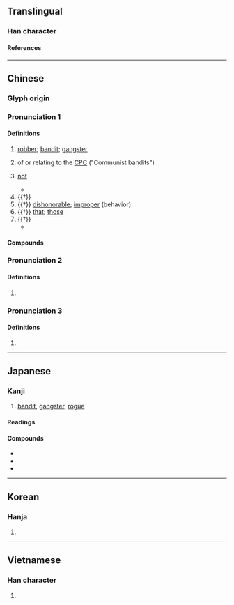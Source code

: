 {{character info}}
==Translingual==

===Han character===
{{Han char|rn=22|rad=匚|as=08|sn=10|four=71711|canj=SLMY|ids=⿷匚非}}

====References====
{{Han ref|kx=0153.450|dkj=02629|dj=0346.060|hdz=10087.010|uh=532A}}

----

==Chinese==
{{zh-forms}}

===Glyph origin===
{{Han etym}}
{{Han compound|匚|非|c1=s|c2=p|t1=box|ls=psc}}

===Pronunciation 1===
{{zh-pron
|m=fěi
|c=fei2
|h=pfs=fî;gd=fi1
|j=fei2
|mn=húi
|mn-t=huin2/hui2
|mc=y
|oc=y
|cat=n,adv,pron,a
}}

====Definitions====
{{zh-hanzi}}

# [[robber]]; [[bandit]]; [[gangster]]
#: {{zh-x|土匪|bandit}}
#: {{zh-x|綁匪|kidnapper}}
#: {{zh-x|匪徒|bandit; gangster; vagabond; robber}}
# {{lb|zh|Taiwan|officialese|historical|by extension}} of or relating to the [[CPC]] ("Communist bandits")
#: {{zh-x|日-匪 友好 協會|}}
#: {{zh-also|共匪}}
# {{lb|zh|literary}} [[not]]
#: {{zh-x|匪夷所思|not what an ordinary person can imagine; unusual; fantastic}}
#* {{zh-x|我 心 匪 石，不 可 轉 也。|My mind is '''not''' a stone; -<br>It cannot be rolled about.|ref=Shijing}}
# {{†}} {{zh-original|篚|bamboo basket}}
# {{†}} [[dishonorable]]; [[improper]] (behavior)
# {{†}} [[that]]; [[those]]
# {{†}} {{zh-alt-form|斐}}
#* {{zh-x|有 匪 君子，如 切{qiē} 如 磋，如 琢 如 磨。|There is our '''elegant and accomplished''' prince, -<br>As from the knife and the file,<br>As from the chisel and the polisher!|ref=Shijing}}

====Compounds====
{{zh-der|剽匪|剿匪|劫匪|匪人|匪唯|匪夷所思|匪彝|匪徒|匪惟|匪懈|匪日|匪朝伊夕|匪爵|匪犯|匪石|匪石之心|匪穴|匪諜|匪賊|匪躬|匪躬之操|匪躬之節|匪難|匪類|匪風|匪首|團匪|土匪|夙夜匪懈|幗匪|幫匪|慣匪|拳匪|捻匪|獲益匪淺|盜匪|票匪|竊匪|綁匪|股匪|胡匪|蔫土匪|髮匪|鬍匪}}

===Pronunciation 2===
{{zh-pron
|m=fēi
|cat=a
}}

====Definitions====
{{zh-hanzi}}

# {{zh-only|匪匪}}

===Pronunciation 3===
{{zh-pron
|m=fēn
|cat=
}}

====Definitions====
{{zh-hanzi}}

# {{zh-alt-form|分}}

----

==Japanese==

===Kanji===
{{ja-kanji|grade=|rs=匚08}}

# [[bandit]], [[gangster]], [[rogue]]

====Readings====
{{ja-readings
|goon=ひ
|kanon=ひ
|kun=あら-ず, かたみ
}}

====Compounds====
* {{ja-r|匪%賊|ひ%ぞく}}
* {{ja-r|匪%徒|ひ%と}}
* {{ja-r|共%匪|きょう%ひ}}

----

==Korean==

===Hanja===
{{ko-hanja|hangeul=[[비]], [[분]]|rv=bi, bun|mr=pi, pun}}

# {{rfdef|ko|sort=匚08}}

----

==Vietnamese==

===Han character===
{{vi-readings|rs=匚08|reading=[[phỉ]]}}

# {{rfdef|vi|sort=匚08}}